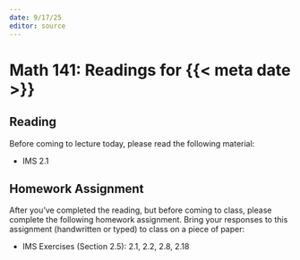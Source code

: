 ```yaml
---
date: 9/17/25
editor: source
---
```


# Math 141: Readings for {{< meta date >}}

## Reading 

Before coming to lecture today, please read the following material: 

-   IMS 2.1

## Homework Assignment

After you've completed the reading, but before coming to class, please complete the following homework assignment. Bring your responses to this assignment (handwritten or typed) to class on a piece of paper: 

-   IMS Exercises (Section 2.5): 2.1, 2.2, 2.8, 2.18
